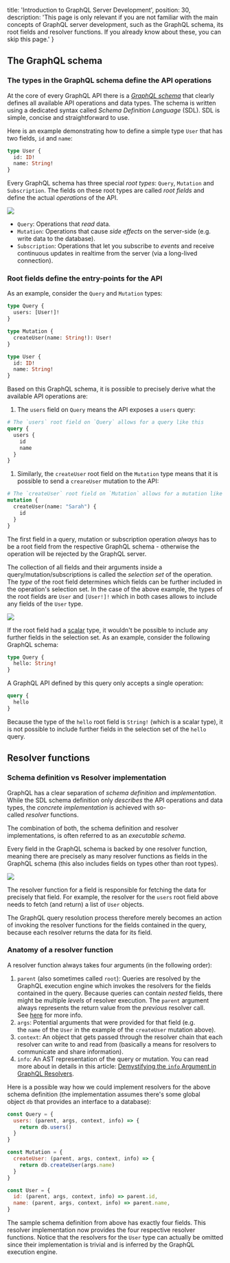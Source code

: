 
  title: 'Introduction to GraphQL Server Development',
  position: 30,
  description: 'This page is only relevant if you are not familiar with the main concepts of GraphQL server development, such as the GraphQL schema, its root fields and resolver functions. If you already know about these, you can skip this page.'
}

## The GraphQL schema

### The types in the GraphQL schema define the API operations

At the core of every GraphQL API there is a [_GraphQL schema_](https://www.prisma.io/blog/graphql-server-basics-the-schema-ac5e2950214e/) that clearly defines all available API operations and data types. The schema is written using a dedicated syntax called _Schema Definition Language_ (SDL). SDL is simple, concise and straightforward to use.

Here is an example demonstrating how to define a simple type `User` that has two fields, `id` and `name`:

```graphql
type User {
  id: ID!
  name: String!
}
```

Every GraphQL schema has three special _root types_: `Query`, `Mutation` and `Subscription`. The fields on these root types are called _root fields_ and define the actual _operations_ of the API. 

![](https://imgur.com/Ag8R7rn.png)

- `Query`: Operations that *read* data.
- `Mutation`: Operations that cause *side effects* on the server-side (e.g. write data to the database).
- `Subscription`: Operations that let you subscribe to *events* and receive continuous updates in realtime from the server (via a long-lived connection).

### Root fields define the entry-points for the API

As an example, consider the `Query` and `Mutation` types:

```graphql
type Query {
  users: [User!]!
}

type Mutation {
  createUser(name: String!): User!
}

type User {
  id: ID!
  name: String!
}
```

Based on this GraphQL schema, it is possible to precisely derive what the available API operations are:

1. The `users` field on `Query` means the API exposes a `users` query:

  ```graphql
  # The `users` root field on `Query` allows for a query like this
  query {
    users {
      id
      name
    }
  }
  ```

1. Similarly, the `createUser` root field on the `Mutation` type means that it is possible to send a `creareUser` mutation to the API:

  ```graphql
  # The `createUser` root field on `Mutation` allows for a mutation like this
  mutation {
    createUser(name: "Sarah") {
      id
    }
  }
  ```

The first field in a query, mutation or subscription operation _always_ has to be a root field from the respective GraphQL schema - otherwise the operation will be rejected by the GraphQL server.

The collection of all fields and their arguments inside a query/mutation/subscriptions is called the _selection set_ of the operation. The _type_ of the root field determines which fields can be further included in the operation's selection set. In the case of the above example, the types of the root fields are `User` and `[User!]!` which in both cases allows to include any fields of the `User` type.

![](https://imgur.com/jX1LxPc.png)

If the root field had a [scalar](http://graphql.org/learn/schema/#scalar-types) type, it wouldn't be possible to include any further fields in the selection set. As an example, consider the following GraphQL schema:

```graphql
type Query {
  hello: String!
}
```

A GraphQL API defined by this query only accepts a single operation:

```graphql
query {
  hello
}
```

Because the type of the `hello` root field is `String!` (which is a scalar type), it is not possible to include further fields in the selection set of the `hello` query.

## Resolver functions

### Schema definition vs Resolver implementation

GraphQL has a clear separation of _schema definition_ and _implementation_. While the SDL schema definition only _describes_ the API operations and data types, the _concrete implementation_ is achieved with so-called _resolver_ functions. 

The combination of both, the schema definition and resolver implementations, is often referred to as an _executable schema_.

Every field in the GraphQL schema is backed by one resolver function, meaning there are precisely as many resolver functions as fields in the GraphQL schema (this also includes fields on types other than root types).

![](https://imgur.com/bMsjqIu.png)

The resolver function for a field is responsible for fetching the data for precisely that field. For example, the resolver for the `users` root field above needs to fetch (and return) a list of `User` objects.

The GraphQL query resolution process therefore merely becomes an action of invoking the resolver functions for the fields contained in the query, because each resolver returns the data for its field.

### Anatomy of a resolver function

A resolver function always takes four arguments (in the following order):

1. `parent` (also sometimes called `root`): Queries are resolved by the GraphQL execution engine which invokes the resolvers for the fields contained in the query. Because queries can contain _nested_ fields, there might be multiple _levels_ of resolver execution. The `parent` argument always represents the return value from the _previous_ resolver call. See [here](https://www.prisma.io/blog/graphql-server-basics-the-schema-ac5e2950214e#query-execution) for more info.
2. `args`: Potential arguments that were provided for that field (e.g. the `name` of the `User` in the example of the `createUser` mutation above).
3. `context`: An object that gets passed through the resolver chain that each resolver can write to and read from (basically a means for resolvers to communicate and share information).
4. `info`: An AST representation of the query or mutation. You can read more about in details in this article: [Demystifying the `info` Argument in GraphQL Resolvers](https://blog.graph.cool/graphql-server-basics-demystifying-the-info-argument-in-graphql-resolvers-6f26249f613a).

Here is a possible way how we could implement resolvers for the above schema definition (the implementation assumes there's some global object `db` that provides an interface to a database):

```js
const Query = {
  users: (parent, args, context, info) => {
    return db.users()
  }
}

const Mutation = {
  createUser: (parent, args, context, info) => {
    return db.createUser(args.name)
  }
}

const User = {
  id: (parent, args, context, info) => parent.id,
  name: (parent, args, context, info) => parent.name,
}
```

The sample schema definition from above has exactly four fields. This resolver implementation now provides the four respective resolver functions. Notice that the resolvers for the `User` type can actually be omitted since their implementation is trivial and is inferred by the GraphQL execution engine.